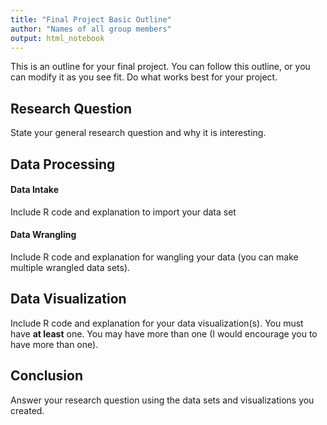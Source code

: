 ```yaml
---
title: "Final Project Basic Outline"
author: "Names of all group members"
output: html_notebook
---
```


This is an outline for your final project. You can follow this outline, or you can modify it as you see fit. Do what works best for your project. 

## Research Question 

State your general research question and why it is interesting. 



## Data Processing 

#### Data Intake 

Include R code and explanation to import your data set 

#### Data Wrangling 

Include R code and explanation for wangling your data (you can make multiple wrangled data sets). 




## Data Visualization

Include R code and explanation for your data visualization(s). You must have **at least** one. You may have more than one (I would encourage you to have more than one). 




## Conclusion

Answer your research question using the data sets and visualizations you created. 